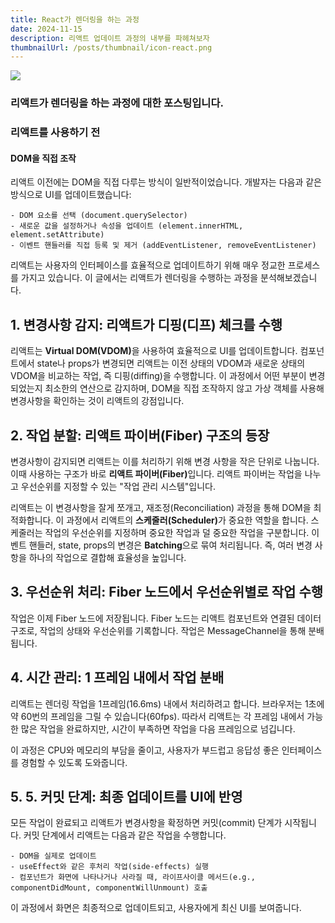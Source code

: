 ```yaml
---
title: React가 렌더링을 하는 과정
date: 2024-11-15
description: 리액트 업데이트 과정의 내부를 파헤쳐보자
thumbnailUrl: /posts/thumbnail/icon-react.png
---
```


![](/posts/thumbnail/icon-react.png)

<h3 className="text-center">
  리액트가 렌더링을 하는 과정에 대한 포스팅입니다.
</h3>

### 리액트를 사용하기 전

#### DOM을 직접 조작

리액트 이전에는 DOM을 직접 다루는 방식이 일반적이었습니다. 개발자는 다음과 같은 방식으로 UI를 업데이트했습니다:

    - DOM 요소를 선택 (document.querySelector)
    - 새로운 값을 설정하거나 속성을 업데이트 (element.innerHTML, element.setAttribute)
    - 이벤트 핸들러를 직접 등록 및 제거 (addEventListener, removeEventListener)

리액트는 사용자의 인터페이스를 효율적으로 업데이트하기 위해 매우 정교한 프로세스를 가지고 있습니다. 이 글에서는 리액트가 렌더링을 수행하는 과정을 분석해보겠습니다.

## 1. 변경사항 감지: 리액트가 디핑(디프) 체크를 수행

리액트는 <strong>Virtual DOM(VDOM)</strong>을 사용하여 효율적으로 UI를 업데이트합니다. 컴포넌트에서 state나 props가 변경되면 리액트는 이전 상태의 VDOM과 새로운 상태의 VDOM을 비교하는 작업, 즉 디핑(diffing)을 수행합니다.
이 과정에서 어떤 부분이 변경되었는지 최소한의 연산으로 감지하며, DOM을 직접 조작하지 않고 가상 객체를 사용해 변경사항을 확인하는 것이 리액트의 강점입니다.

## 2. 작업 분할: 리액트 파이버(Fiber) 구조의 등장

변경사항이 감지되면 리액트는 이를 처리하기 위해 변경 사항을 작은 단위로 나눕니다. 이때 사용하는 구조가 바로 <strong>리액트 파이버(Fiber)</strong>입니다.
리액트 파이버는 작업을 나누고 우선순위를 지정할 수 있는 "작업 관리 시스템"입니다.

리액트는 이 변경사항을 잘게 쪼개고, 재조정(Reconciliation) 과정을 통해 DOM을 최적화합니다.
이 과정에서 리액트의 <strong>스케줄러(Scheduler)</strong>가 중요한 역할을 합니다.
스케줄러는 작업의 우선순위를 지정하며 중요한 작업과 덜 중요한 작업을 구분합니다.
이벤트 핸들러, state, props의 변경은 <strong>Batching</strong>으로 묶여 처리됩니다. 즉, 여러 변경 사항을 하나의 작업으로 결합해 효율성을 높입니다.

## 3. 우선순위 처리: Fiber 노드에서 우선순위별로 작업 수행

작업은 이제 Fiber 노드에 저장됩니다. Fiber 노드는 리액트 컴포넌트와 연결된 데이터 구조로, 작업의 상태와 우선순위를 기록합니다. 작업은 MessageChannel을 통해 분배됩니다.

## 4. 시간 관리: 1 프레임 내에서 작업 분배

리액트는 렌더링 작업을 1프레임(16.6ms) 내에서 처리하려고 합니다.
브라우저는 1초에 약 60번의 프레임을 그릴 수 있습니다(60fps). 따라서 리액트는 각 프레임 내에서 가능한 많은 작업을 완료하지만, 시간이 부족하면 작업을 다음 프레임으로 넘깁니다.

이 과정은 CPU와 메모리의 부담을 줄이고, 사용자가 부드럽고 응답성 좋은 인터페이스를 경험할 수 있도록 도와줍니다.

## 5. 5. 커밋 단계: 최종 업데이트를 UI에 반영

모든 작업이 완료되고 리액트가 변경사항을 확정하면 커밋(commit) 단계가 시작됩니다. 커밋 단계에서 리액트는 다음과 같은 작업을 수행합니다.

    - DOM을 실제로 업데이트
    - useEffect와 같은 후처리 작업(side-effects) 실행
    - 컴포넌트가 화면에 나타나거나 사라질 때, 라이프사이클 메서드(e.g., componentDidMount, componentWillUnmount) 호출

이 과정에서 화면은 최종적으로 업데이트되고, 사용자에게 최신 UI를 보여줍니다.
